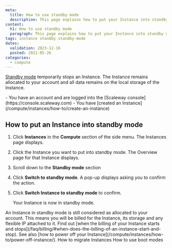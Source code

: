 ```yaml
---
meta:
  title: How to use standby mode
  description: This page explains how to put your Instance into standby mode
content:
  h1: How to use standby mode
  paragraph: This page explains how to put your Instance into standby mode
tags: instance standby standby-mode
dates:
  validation: 2023-12-16
  posted: 2021-05-26
categories:
  - compute
---
```


[Standby mode](/compute/instances/concepts/#stand-by-mode) temporarily stops an Instance. The Instance remains allocated to your account and all data remains on the local storage of the Instance.

<Macro id="iam-requirements" />

<Message type="requirement">
  - You have an account and are logged into the [Scaleway console](https://console.scaleway.com)
  - You have [created an Instance](/compute/instances/how-to/create-an-instance)
</Message>

## How to put an Instance into standby mode

1. Click **Instances** in the **Compute** section of the side menu. The Instances page displays.
2. Click the Instance you want to put into standby mode. The Overview page for that Instance displays.
3. Scroll down to the **Standby mode** section
    <Lightbox src="scaleway-standby-mode.webp" alt="" />
4. Click **Switch to standby mode**. A pop-up displays asking you to confirm the action.
5. Click **Switch Instance to standby mode** to confirm.

    Your Instance is now in standby mode.

<Message type="important">
  An Instance in standby mode is still considered as allocated to your account. This means you will be billed for the Instance, its storage and any flexible IP attached to it. Find out [when the billing of your Instance starts and stops](/faq/billing/#when-does-the-billing-of-an-instance-start-and-stop). See also [how to power off your Instance](/compute/instances/how-to/power-off-instance/).
</Message>


<Navigation title="See also">
  <PreviousButton to="/compute/instances/how-to/migrate-instances/">How to migrate Instances</PreviousButton>
  <NextButton to="/compute/instances/how-to/use-boot-modes/">How to use boot modes</NextButton>
</Navigation>
